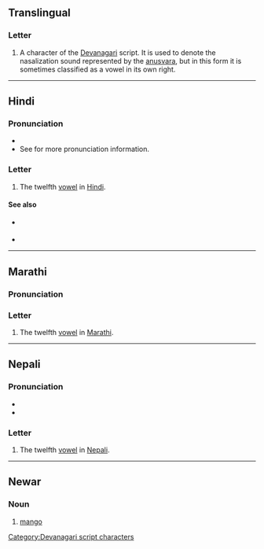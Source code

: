 {{also|अ|अँ|अः|अ-}}
==Translingual==

===Letter===
{{head|mul|letter}}

# A character of the [[Devanagari]] script. It is used to denote the nasalization sound represented by the [[anusvara]], but in this form it is sometimes classified as a vowel in its own right.

----

==Hindi==

===Pronunciation===
* {{hi-IPA|अँ}}
* See {{l|hi|ं}} for more pronunciation information.

===Letter===
{{head|hi|letter}}

# The twelfth [[vowel]] in [[Hindi]].

====See also====
* {{sense|matra}} {{l|hi|ं}}
* {{list:Devanagari script letters/hi}}

[[Category:Devanagari script characters]]

----

==Marathi==

===Pronunciation===
{{IPA|mr|/əm/}}

===Letter===
{{head|mr|letter}}

# The twelfth [[vowel]] in [[Marathi]].

----

==Nepali==

===Pronunciation===
* {{ne-IPA|अँ}}
* {{IPA|ne|/ʌm/}}

===Letter===
{{head|ne|letter}}

# The twelfth [[vowel]] in [[Nepali]].

----

==Newar==

===Noun===
{{head|new|noun}}

# [[mango]]